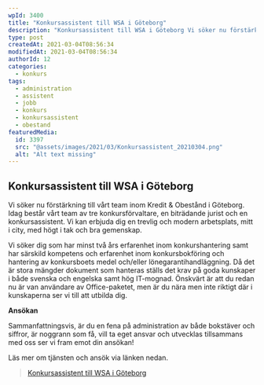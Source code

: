 ```yaml
---
wpId: 3400
title: "Konkursassistent till WSA i Göteborg"
description: "Konkursassistent till WSA i Göteborg Vi söker nu förstärkning till vårt team inom Kredit &amp; Obestånd i Göteborg. Idag består vårt team av tre konkursförvaltare, en biträdande jurist och en&hellip;"
type: post
createdAt: 2021-03-04T08:56:34
modifiedAt: 2021-03-04T08:56:34
authorId: 12
categories:
  - konkurs
tags:
  - administration
  - assistent
  - jobb
  - konkurs
  - konkursassistent
  - obestand
featuredMedia:
  id: 3397
  src: "@assets/images/2021/03/Konkursassistent_20210304.png"
  alt: "Alt text missing"
---
```


## Konkursassistent till WSA i Göteborg

Vi söker nu förstärkning till vårt team inom Kredit & Obestånd i Göteborg. Idag består vårt team av tre konkursförvaltare, en biträdande jurist och en konkursassistent. Vi kan erbjuda dig en trevlig och modern arbetsplats, mitt i city, med högt i tak och bra gemenskap.

Vi söker dig som har minst två års erfarenhet inom konkurshantering samt har särskild kompetens och erfarenhet inom konkursbokföring och hantering av konkursboets medel och/eller lönegarantihandläggning. Då det är stora mängder dokument som hanteras ställs det krav på goda kunskaper i både svenska och engelska samt hög IT-mognad. Önskvärt är att du redan nu är van användare av Office-paketet, men är du nära men inte riktigt där i kunskaperna ser vi till att utbilda dig.

**Ansökan**

Sammanfattningsvis, är du en fena på administration av både bokstäver och siffror, är noggrann som få, vill ta eget ansvar och utvecklas tillsammans med oss ser vi fram emot din ansökan!

Läs mer om tjänsten och ansök via länken nedan.

> [Konkursassistent till WSA i Göteborg](/lediga-tjanster/konkursassistent-goteborg/)